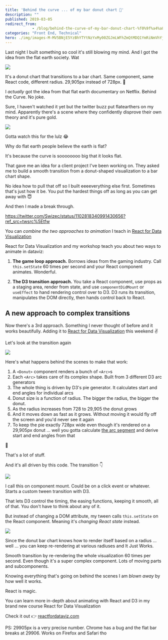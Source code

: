 ```yaml
---
title: 'Behind the curve ... of my bar donut chart 🤨'
description: ""
published: 2019-03-05
redirect_from: 
            - /blog/behind-the-curve-of-my-bar-donut-chart-%f0%9f%a4%a8/swizec/8968
categories: "Front End, Technical"
hero: ./img/images-M-MV5BNjE5YzBhYTYtNzYxMy00ZGJmLWFhZmQtMDQ1YmRiNmVhYjdmXkEyXkFqcGdeQXVyOTM5Nzc0Mw@@._V1_UY1200_CR82,0,630,1200_AL_.jpg
---
```

Last night I built something so cool it&#x27;s still blowing my mind. And I got the idea from the flat earth society. Wat

![](./img/hzKOMXi.gif)

It&#x27;s a donut chart that transitions to a bar chart. Same component, same React code, different radius. 29,905px instead of 728px. 🤯



I _actually_ got the idea from that flat earth documentary on Netflix. Behind the Curve. No joke.



Sure, I haven&#x27;t watched it yet but the twitter buzz put flatearthers on my mind. Apparently there&#x27;s a scene where they confidently disprove their own theory and it&#x27;s pure gold.

![](./img/images-M-MV5BNjE5YzBhYTYtNzYxMy00ZGJmLWFhZmQtMDQ1YmRiNmVhYjdmXkEyXkFqcGdeQXVyOTM5Nzc0Mw@@._V1_UY1200_CR82,0,630,1200_AL_.jpg)

Gotta watch this for the lulz 😂



Why do flat earth people believe the earth is flat?



It&#x27;s because the curve is soooooooo big that it looks flat.



That gave me an idea for a client project I&#x27;ve been working on. They asked me to build a smooth transition from a donut-shaped visualization to a bar chart shape.



No idea how to pull that off so I built eeeeverything else first. Sometimes that&#x27;s just how it be. You put the hardest things off as long as you can get away with 😇



And then I made a break through.



https://twitter.com/Swizec/status/1102818340991430656?ref_src=twsrc%5Etfw



You can _combine the two approaches to animation_ I teach in [React for Data Visualization](https://reactfordataviz.com)



React for Data Visualization and my workshop teach you about two ways to animate in dataviz:



1) **The game loop approach.** Borrows ideas from the gaming industry. Call `this.setState` 60 times per second and your React component animates. Wonderful.



2) **The D3 transition approach.** You take a React component, use props as a staging area, render from state, and use `componentDidMount` or `useEffect` to hand rendering control over to D3. D3 runs its transition, manipulates the DOM directly, then hands control back to React.



## A new approach to complex transitions



Now there&#x27;s a 3rd approach. Something I never thought of before and it works beautifully. Adding it to [React for Data Visualization](https://reactfordataviz.com/) this weekend ✌️



Let&#x27;s look at the transition again

![](./img/hzKOMXi.gif)

Here&#x27;s what happens behind the scenes to make that work:



1. A `<Donut>` component renders a bunch of `<Arc>`s
2. Each `<Arc>` takes care of its complex shape. Built from 3 different D3 arc generators
3. The whole thing is driven by D3&#x27;s pie generator. It calculates start and end angles for individual arcs
4. Donut size is a function of radius. The bigger the radius, the bigger the donut.
5. As the radius increases from 728 to 29,905 the donut grows
6. And it moves down as fast as it grows. Without moving it would fly off the screen and you&#x27;d never see it again
7. To keep the pie exactly 728px wide even though it&#x27;s rendered on a 29,905px donut ... well you gotta calculate [the arc segment](https://planetcalc.com/1421/) and derive start and end angles from that



🤯



That&#x27;s a lot of stuff.



And it&#x27;s all driven by this code. The transition 👇

![](./img/media-D03-2wtU8AASbl-.jpg)

I call this on component mount. Could be on a click event or whatever. Starts a custom tween transition with D3.



That lets D3 control the timing, the easing functions, keeping it smooth, all of that. You don&#x27;t have to think about any of it.



But instead of changing a DOM attribute, my tween calls `this.setState` on the React component. Meaning it&#x27;s _changing React state_ instead.

![](./img/media-26ufdipQqU2lhNA4g-giphy.gif)

Since the donut bar chart knows how to render itself based on a radius ... well ... you can keep re-rendering at various radiuses and It Just Works.



Smooth transition by re-rendering the whole visualization 60 times per second. Even though it&#x27;s a super complex component. Lots of moving parts and subcomponents.



Knowing everything that&#x27;s going on behind the scenes I am _blown away_ by how well it works.



React is magic.



You can learn more in-depth about animating with React and D3 in my brand new course React for Data Visualization



Check it out 👉 [reactfordataviz.com](https://reactfordataviz.com/)



PS: 29905px is a very precise number. Chrome has a bug and the flat bar breaks at 29906. Works on Firefox and Safari tho